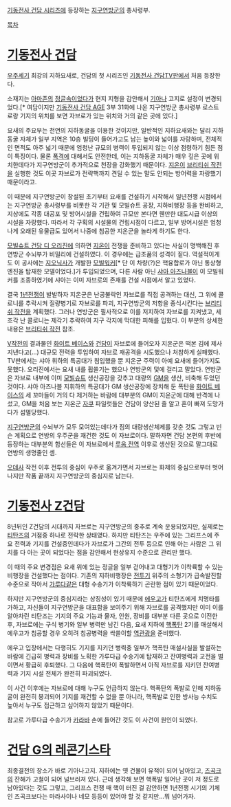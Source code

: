 [[기동전사 건담 시리즈]]에 등장하는 [[지구연방군]]의 총사령부. 

[[목차]]

= [[기동전사 건담]] =
[[우주세기]] 최강의 지하요새로, 건담의 첫 시리즈인 [[기동전사 건담]]TV판에서 처음 등장한다. 

소재지는 [[아마존]]의 [[정글]]속이었다가 현지 지형을 감안해서 [[기아나]] 고지로 설정이 변경되었다.[* 여담이지만 [[기동전사 건담 AGE]] 3부 31화에 나온 지구연방군 총사령부 로스트 로랑 기지의 위치를 보면 자브로가 있는 위치와 거의 같은 곳에 있다.]

요새의 주요부는 천연의 지하동굴을 이용한 것이지만, 일반적인 지하요새와는 달리 지하동굴 자체가 일부 지역은 10층 빌딩이 들어가고도 남는 높이와 넓이를 자랑하며, 전체적인 면적도 아주 넓기 때문에 엄청난 규모의 병력이 투입되지 않는 이상 점령하기 힘든 점이 특징이다. 물론 [[폭격]]에 대해서도 안전한데, 이는 지하동굴 자체가 매우 깊은 곳에 위치한데다가 지구연방군이 추가적으로 천장을 강화했기 때문이다. [[지온]]이 [[브리티쉬 작전]]을 실행한 것도 이곳 자브로가 전략핵까지 견딜 수 있는 말도 안되는 방어력을 자랑했기 때문이라고.

이 때문에 지구연방군이 창설된 초기부터 요새를 건설하기 시작해서 일년전쟁 시점에서는 지구연방군 총사령부를 비롯한 각 기관 및 모빌슈트 공장, 지하비행장 등을 완비하고, 지상에도 각종 대공포 및 방어시설을 건립하여 규모만 본다면 웬만한 대도시급 이상의 시설을 자랑했다. 따라서 각 구획의 시설물의 건립시점이 다르고, 일부 방어시설은 엄청나게 오래된 유물급도 있어서 나중에 침공한 지온군을 놀라게 하기도 한다.

[[모빌슈트 건담 디 오리진]]에 의하면 [[지온]]이 전쟁을 준비하고 있다는 사실이 명백해진 후 연방군 수뇌부가 비밀리에 건설하였다. 이 경우에는 급조품의 성격이 짙다. 역설적이게도 이 공사에는 [[지오닉]]사가 개발한 [[모빌워커]][* 단 이 차량(?)은 핵융합로가 아닌 통상형 엔진을 탑재한 모델이었다.]가 투입되었으며, 다른 사람 아닌 [[샤아 아즈나블]]이 이 모빌워커를 조종하였기에 샤아는 이미 자브로의 존재를 건설 시점에서 알고 있었다.

결국 [[1년전쟁]]이 발발하자 지온군은 난공불락인 자브로를 직접 공격하는 대신, 그 위에 콜로니를 추락시켜 질량병기로 자브로를 파괴, 지구연방군의 저항을 종식시킨다는 [[브리티쉬 작전]]을 계획했다. 그러나 연방군은 필사적으로 이를 저지하여 자브로를 지켜냈고, 세 조각 난 콜로니는 제각기 추락하여 지구 각지에 막대한 피해를 입혔다. 이 부분의 상세한 내용은 [[브리티쉬 작전]] 참조.

[[V작전]]의 결과물인 [[화이트 베이스]]와 [[건담]]이 자브로에 들어오자 지온군은 떡본 김에 제사지낸다고(...) 대규모 전력을 투입하여 자브로 재공격을 시도했으나 처참하게 실패했다. TV판에서는 샤아 휘하의 특공대가 침입했을 뿐 지온군 주력이 아예 요새에 들어가지도 못했다. 
오리진에서는 요새 내를 휩쓸기는 했으나 연방군의 덫에 걸리고 말았다. 연방군은 자브로 내부에 이미 [[모빌슈트]] 생산공장을 갖추고 대량의 [[GM]]을 생산, 비축해 두었던 것이다. 샤아 아즈나블 지휘하의 특공대가 GM 생산공장에 장치해 둔 폭탄을 [[화이트 베이스]]의 세 꼬마들이 거의 다 제거하는 바람에 대부분의 GM이 지온군에 대해 반격에 나섰고, GM을 처음 보는 지온군 [[자쿠]] 파일럿들은 건담이 양산된 줄 알고 혼이 빠져 도망가다가 섬멸당했다.

[[지구연방군]]의 수뇌부가 모두 모여있는데다가 짐의 대량생산체제를 갖춘 것도 그렇고 빈슨 계획으로 연방의 우주군을 재건한 것도 이 자브로이다. 말하자면 건담 본편의 후반에 등장하는 대부분의 함선들은 이 자브로에서 [[루움 전역]] 이후로 생산된 것으로 말그대로 연방의 생명줄인 셈.

[[오데사]] 작전 이후 전투의 중심이 우주로 옮겨가면서 자브로는 화제의 중심으로부터 벗어나지만 작품 끝까지 지구연방군의 중심지로 남는다.

= [[기동전사 Z건담]] =
8년뒤인 Z건담의 시대까지 자브로는 지구연방군의 중추로 계속 운용되었지만, 실제로는 [[티탄즈]]의 거점중 하나로 전락한 상태였다. 하지만 티탄즈는 우주에 있는 그리프스에 주요 전력과 기지를 건설중인데다가 자브로가 그간의 전투 등으로 인해 아는 사람은 그 위치를 다 아는 곳이 되었다는 점을 감안해서 현상유지 수준으로 관리만 했다.

이 때의 주요 변경점은 요새 위에 있는 정글을 일부 걷어내고 대형기가 이착륙할 수 있는 비행장을 건설했다는 점이다. 기존의 지하비행장은 [[전투기]] 위주의 소형기가 급속발진할 수준으로 작아서 [[가루다]]같은 대형 수송기가 이착륙하기 곤란한 점이 있기 때문이었다.

하지만 지구연방군의 중심지라는 상징성이 있기 때문에 [[에우고]]가 티탄즈에게 치명타를 가하고, 자신들이 지구연방군을 대표함을 보여주기 위해 자브로를 공격했지만 이미 이를 알아차린 티탄즈는 기지의 주요 기능과 물자, 인원, 장비를 대부분 다른 곳으로 이전한 후, 자브로에는 구식 병기와 일부 병력만 남긴 다음, 요새 지하에 [[핵폭탄]] 2기를 매설해서 에우고가 침공할 경우 오히려 침공병력을 싹쓸이할 [[역관광]]을 준비했다.

에우고 입장에서는 다행히도 기지를 지키던 병력중 일부가 핵폭탄 매설사실을 발설하는 바람에 긴급히 병력과 장비를 노획한 가루다급 수송기에 탑재하고 잔여병력과 교전을 벌이면서 황급히 후퇴했다. 그 다음에 핵폭탄이 폭발하면서 아직 자브로를 지키던 잔여병력과 기지 시설 전체가 완전히 파괴되었다.

이 사건 이후에는 자브로에 대해 누구도 언급하지 않는다. 핵폭탄의 폭발로 인해 지하동굴이 완전히 붕괴되어 기지를 재건할 수 없을 뿐 아니라, 핵폭발로 인한 방사능 수치도 높아서 누구도 접근하고 싶어하지 않았기 때문이다.

참고로 가루다급 수송기가 [[카라바]] 손에 들어간 것도 이 사건이 원인이 되었다.

= [[건담 G의 레콘기스타]] =
최종결전의 장소가 바로 기아나고지. 지하에는 옛 건물이 유적이 되어 남아있고, [[즈곡크]]의 잔해가 고철이 되어 널브러져 있다. 근데 생각해 보면 핵폭발 일어난 곳이 저 정도로 남아있다는 것도 그렇고, 그리프스 전쟁 때 핵이 터진 걸 감안하면 1년전쟁 시기의 기체인 즈곡크보다는 마라사이나 네모 등등이 있어야 할 것 같지만...뭐 넘어가자.
